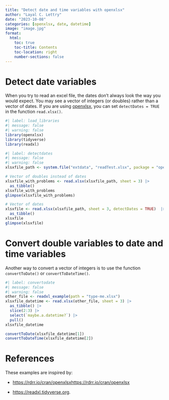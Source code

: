 ```yaml
---
title: "Detect date and time variables with openxlsx"
author: "Layal C. Lettry"
date: "2023-10-08"
categories: [openxlsx, date, datetime]
image: "image.jpg"
format:
  html:
    toc: true
    toc-title: Contents
    toc-location: right
    number-sections: false
---
```


# Detect date variables

When you try to read an excel file, the dates don't always look the way you would expect. You may see a vector of integers (or doubles) rather than a vector of dates. If you are using [openxlsx](https://github.com/ycphs/openxlsx), you can set `detectDates = TRUE` in the function `read.xlsx()`.

```r
#| label: load_libraries
#| message: false
#| warning: false
library(openxlsx)
library(tidyverse)
library(readxl)
```

```r
#| label: detectdates
#| message: false
#| warning: false
xlsxfile_path <- system.file("extdata", "readTest.xlsx", package = "openxlsx")

# Vector of doubles instead of dates
xlsxfile_with_problems <- read.xlsx(xlsxfile_path, sheet = 3) |> 
  as_tibble()
xlsxfile_with_problems
glimpse(xlsxfile_with_problems)

# Vector of dates
xlsxfile <- read.xlsx(xlsxfile_path, sheet = 3, detectDates = TRUE)  |> 
  as_tibble()
xlsxfile
glimpse(xlsxfile)
```

# Convert double variables to date and time variables

Another way to convert a vector of integers is to use the function `convertToDate()` or `convertToDateTime()`.

```r
#| label: convertodate
#| message: false
#| warning: false
other_file <- readxl_example(path = "type-me.xlsx")
xlsxfile_datetime <- read.xlsx(other_file, sheet = 3) |> 
  as_tibble() |> 
  slice(2:3) |> 
  select(`maybe.a.datetime?`) |> 
  pull()
xlsxfile_datetime

convertToDate(xlsxfile_datetime[1])
convertToDateTime(xlsxfile_datetime[2])
```

# References

These examples are inspired by:

-   <https://rdrr.io/cran/openxlsxhttps://rdrr.io/cran/openxlsx>

-   <https://readxl.tidyverse.org>.
